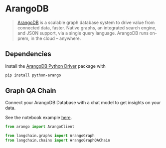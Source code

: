 # ArangoDB

>[ArangoDB](https://github.com/arangodb/arangodb) is a scalable graph database system to drive value from connected data, faster. Native graphs, an integrated search engine, and JSON support, via a single query language. ArangoDB runs on-prem, in the cloud – anywhere.

## Dependencies

Install the [ArangoDB Python Driver](https://github.com/ArangoDB-Community/python-arango) package with
```bash
pip install python-arango
```

## Graph QA Chain

Connect your ArangoDB Database with a chat model to get insights on your data. 

See the notebook example [here](/docs/use_cases/graph/graph_arangodb_qa.html).

```python
from arango import ArangoClient

from langchain.graphs import ArangoGraph
from langchain.chains import ArangoGraphQAChain
```